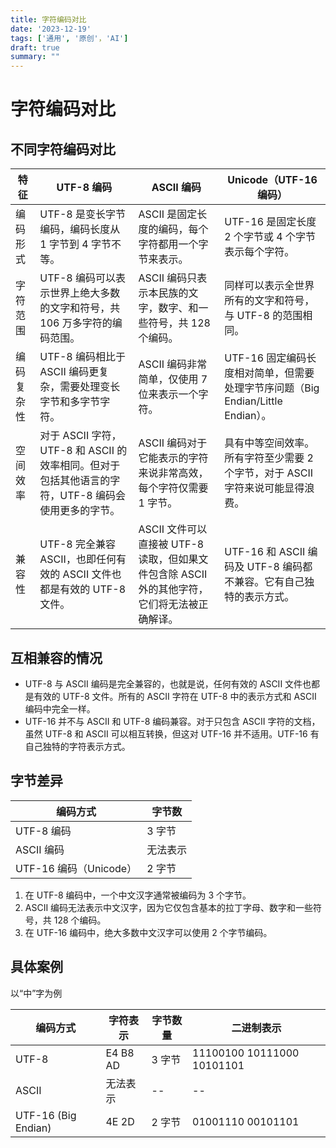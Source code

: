 ```yaml
---
title: 字符编码对比
date: '2023-12-19'
tags: ['通用', '原创'，'AI']
draft: true
summary: ""
---
```


<TOCInlineWithSticky toc={props.toc} />

# 字符编码对比

## 不同字符编码对比

| 特征       | UTF-8 编码                                                                                         | ASCII 编码                                                                                   | Unicode（UTF-16 编码）                                                          |
| ---------- | -------------------------------------------------------------------------------------------------- | -------------------------------------------------------------------------------------------- | ------------------------------------------------------------------------------- |
| 编码形式   | UTF-8 是变长字节编码，编码长度从 1 字节到 4 字节不等。                                             | ASCII 是固定长度的编码，每个字符都用一个字节来表示。                                         | UTF-16 是固定长度 2 个字节或 4 个字节表示每个字符。                             |
| 字符范围   | UTF-8 编码可以表示世界上绝大多数的文字和符号，共 106 万多字符的编码范围。                          | ASCII 编码只表示本民族的文字，数字、和一些符号，共 128 个编码。                              | 同样可以表示全世界所有的文字和符号，与 UTF-8 的范围相同。                       |
| 编码复杂性 | UTF-8 编码相比于 ASCII 编码更复杂，需要处理变长字节和多字节字符。                                  | ASCII 编码非常简单，仅使用 7 位来表示一个字符。                                              | UTF-16 固定编码长度相对简单，但需要处理字节序问题（Big Endian/Little Endian）。 |
| 空间效率   | 对于 ASCII 字符，UTF-8 和 ASCII 的效率相同。但对于包括其他语言的字符，UTF-8 编码会使用更多的字节。 | ASCII 编码对于它能表示的字符来说非常高效，每个字符仅需要 1 字节。                            | 具有中等空间效率。所有字符至少需要 2 个字节，对于 ASCII 字符来说可能显得浪费。  |
| 兼容性     | UTF-8 完全兼容 ASCII，也即任何有效的 ASCII 文件也都是有效的 UTF-8 文件。                           | ASCII 文件可以直接被 UTF-8 读取，但如果文件包含除 ASCII 外的其他字符，它们将无法被正确解译。 | UTF-16 和 ASCII 编码及 UTF-8 编码都不兼容。它有自己独特的表示方式。             |

## 互相兼容的情况

- UTF-8 与 ASCII 编码是完全兼容的，也就是说，任何有效的 ASCII 文件也都是有效的 UTF-8 文件。所有的 ASCII 字符在 UTF-8 中的表示方式和 ASCII 编码中完全一样。
- UTF-16 并不与 ASCII 和 UTF-8 编码兼容。对于只包含 ASCII 字符的文档，虽然 UTF-8 和 ASCII 可以相互转换，但这对 UTF-16 并不适用。UTF-16 有自己独特的字符表示方式。

## 字节差异

| 编码方式               | 字节数   |
| ---------------------- | -------- |
| UTF-8 编码             | 3 字节   |
| ASCII 编码             | 无法表示 |
| UTF-16 编码（Unicode） | 2 字节   |

1. 在 UTF-8 编码中，一个中文汉字通常被编码为 3 个字节。
2. ASCII 编码无法表示中文汉字，因为它仅包含基本的拉丁字母、数字和一些符号，共 128 个编码。
3. 在 UTF-16 编码中，绝大多数中文汉字可以使用 2 个字节编码。

## 具体案例

以“中”字为例

| 编码方式            | 字符表示 | 字节数量 | 二进制表示                 |
| ------------------- | -------- | -------- | -------------------------- |
| UTF-8               | E4 B8 AD | 3 字节   | 11100100 10111000 10101101 |
| ASCII               | 无法表示 | --       | --                         |
| UTF-16 (Big Endian) | 4E 2D    | 2 字节   | 01001110 00101101          |